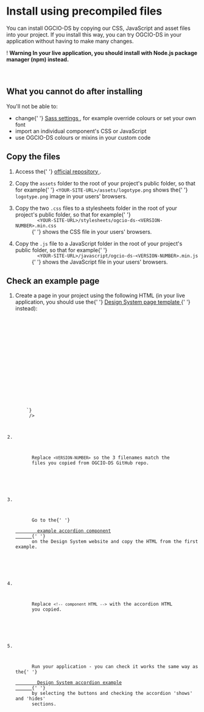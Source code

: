 
<Meta title="Docs/Install using precompiled files" />

<h1>Install using precompiled files</h1>
<p>
  You can install OGCIO-DS by copying our CSS, JavaScript and asset files into
  your project. If you install this way, you can try OGCIO-DS in your
  application without having to make many changes.
</p>
<div className="govie-warning-text">
  <span className="govie-warning-text__icon" aria-hidden="true">
    !
  </span>
  <strong className="govie-warning-text__text">
    <span className="govie-warning-text__assistive">Warning</span>
    In your live application, you should install with Node.js package manager (npm)
    instead.
  </strong>
</div>
<br />
<br />

<h2>What you cannot do after installing</h2>
<p>You'll not be able to:</p>
<ul>
  <li>
    change{' '}
    <a
      href="/?path=/story/docs-sass-api-reference--page"
      target="_blank"
      rel="noopener"
    >
      Sass settings
    </a>
    , for example override colours or set your own font
  </li>
  <li>import an individual component's CSS or JavaScript</li>
  <li>use OGCIO-DS colours or mixins in your custom code</li>
</ul>

<h2>Copy the files</h2>
<ol>
  <li>
    <p>
      Access the{' '}
      <a
        href="https://github.com/ogcio/ogcio-ds/tree/main/dist/%40ogcio"
        target="_blank"
        rel="noopener"
      >
        official repository
      </a>
      .
    </p>
  </li>
  <li>
    <p>
      Copy the <code>assets</code> folder to the root of your project's public
      folder, so that for example{' '}
      <code>&lt;YOUR-SITE-URL&gt;/assets/logotype.png</code> shows the{' '}
      <code>logotype.png</code> image in your users' browsers.
    </p>
  </li>
  <li>
    <p>
      Copy the two <code>.css</code> files to a stylesheets folder in the root
      of your project's public folder, so that for example{' '}
      <code>
        &lt;YOUR-SITE-URL&gt;/stylesheets/ogcio-ds-&lt;VERSION-NUMBER&gt;.min.css
      </code>{' '}
      shows the CSS file in your users' browsers.
    </p>
  </li>
  <li>
    <p>
      Copy the <code>.js</code> file to a JavaScript folder in the root of your
      project's public folder, so that for example{' '}
      <code>
        &lt;YOUR-SITE-URL&gt;/javascript/ogcio-ds-&lt;VERSION-NUMBER&gt;.min.js
      </code>{' '}
      shows the JavaScript file in your users' browsers.
    </p>
  </li>
</ol>

<h2 id="basic-example-page">Check an example page</h2>
<ol>
  <li>
    <p>
      Create a page in your project using the following HTML (in your live
      application, you should use the{' '}
      <a href="/?path=/docs/patterns-basic-page--default" target="_blank" rel="noopener">
        Design System page template
      </a>{' '}
      instead):
    </p>
    <Code
    code={`<!DOCTYPE html>
<html lang="en" className="govie-template ">
  <head>
    <title>Example - OGCIO Design System</title>
    <meta name="viewport" content="width=device-width, initial-scale=1, viewport-fit=cover">
    <!--[if !IE 8]><!-->
      <link rel="stylesheet" href="/stylesheets/ogcio-ds-<VERSION-NUMBER>.min.css">
    <!--<![endif]-->
    <!--[if IE 8]>
      <link rel="stylesheet" href="/stylesheets/ogcio-ds-ie8-<VERSION-NUMBER>.min.css">
    <![endif]-->
  </head>
  <body className="govie-template__body ">
    <script>
      document.body.className = ((document.body.className) ? document.body.className + ' js-enabled' : 'js-enabled');
    </script>
    <!-- component HTML -->
    <script src="/javascript/ogcio-ds-<VERSION-NUMBER>.min.js"></script>
    <script>
      window.GOVIEFrontend.initAll()
    </script>
  </body>
</html>
    `}
     />
  </li>
  <li>
    <p>
      Replace <code>&lt;VERSION-NUMBER&gt;</code> so the 3 filenames match the
      files you copied from OGCIO-DS GitHub repo.
    </p>
  </li>
  <li>
    <p>
      Go to the{' '}
      <a href="/?path=/docs/typography-accordion--default" target="_blank" rel="noopener">
        example accordion component
      </a>{' '}
      on the Design System website and copy the HTML from the first example.
    </p>
  </li>
  <li>
    <p>
      Replace <code>&lt;!-- component HTML --&gt;</code> with the accordion HTML
      you copied.
    </p>
  </li>
  <li>
    <p>
      Run your application - you can check it works the same way as the{' '}
      <a href="/?path=/story/typography-accordion--default" target="_blank" rel="noopener">
        Design System accordion example
      </a>{' '}
      by selecting the buttons and checking the accordion 'shows' and 'hides'
      sections.
    </p>
  </li>
</ol>

